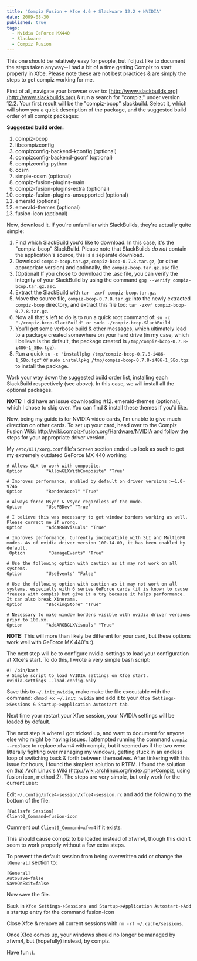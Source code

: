 ```yaml
---
title: 'Compiz Fusion + Xfce 4.6 + Slackware 12.2 + NVIDIA'
date: 2009-08-30
published: true
tags:
  - Nvidia GeForce MX440
  - Slackware
  - Compiz Fusion
---
```


This one should be relatively easy for people, but I'd just like to document the steps taken anyway--I had a bit of a time getting Compiz to start properly in Xfce. Please note these are not best practices & are simply the steps to get compiz working for me.

First of all, navigate your browser over to: [http://www.slackbuilds.org](http://www.slackbuilds.org) & run a search for "compiz," under version 12.2. Your first result will be the "compiz-bcop" slackbuild. Select it, which will show you a quick description of the package, and the suggested build order of all compiz packages:

**Suggested build order:**

1. compiz-bcop
2. libcompizconfig
3. compizconfig-backend-kconfig (optional)
4. compizconfig-backend-gconf (optional)
5. compizconfig-python
6. ccsm
7. simple-ccsm (optional)
8. compiz-fusion-plugins-main
9. compiz-fusion-plugins-extra (optional)
10. compiz-fusion-plugins-unsupported (optional)
11. emerald (optional)
12. emerald-themes (optional)
13. fusion-icon (optional)

Now, download it. If you're unfamiliar with SlackBuilds, they're actually quite simple:

1. Find which SlackBuild you'd like to download. In this case, it's the "compiz-bcop" SlackBuild. Please note that SlackBuilds _do not_ contain the application's source, this is a separate download.
2. Download `compiz-bcop.tar.gz`, `compiz-bcop-0.7.8.tar.gz`, (or other appropriate version) and optionally, the `compiz-bcop.tar.gz.asc` file.
3. (Optional) If you chose to download the .asc file, you can verify the integrity of your SlackBuild by using the command `gpg --verify compiz-bcop.tar.gz.asc`.
4. Extract the SlackBuild with `tar -zxvf compiz-bcop.tar.gz`.
5. Move the source file, `compiz-bcop-0.7.8.tar.gz` into the newly extracted `compiz-bcop` directory, and extract this file too: `tar -zxvf compiz-bcop-0.7.8.tar.gz`.
6. Now all that's left to do is to run a quick root command of: `su -c "./compiz-bcop.SlackBuild" or sudo ./compiz-bcop.SlackBuild`
7. You'll get some verbose build & other messages, which ultimately lead to a package created somewhere on your hard drive (in my case, which I believe is the default, the package created is `/tmp/compiz-bcop-0.7.8-i486-1_SBo.tgz`).
8. Run a quick `su -c "installpkg /tmp/compiz-bcop-0.7.8-i486-1_SBo.tgz"` or `sudo installpkg /tmp/compiz-bcop-0.7.8-i486-1_SBo.tgz` to install the package.

Work your way down the suggested build order list, installing each SlackBuild respectively (see above). In this case, we will install all the optional packages.

**NOTE:** I did have an issue downloading #12. emerald-themes (optional), which I chose to skip over. You can find & install these themes if you'd like.

Now, being my guide is for NVIDIA video cards, I'm unable to give much direction on other cards. To set up your card, head over to the Compiz Fusion Wiki: http://wiki.compiz-fusion.org/Hardware/NVIDIA and follow the steps for your appropriate driver version.

My `/etc/X11/xorg.conf` file's `Screen` section ended up look as such to get my extremely outdated GeForce MX 440 working:

```
# Allows GLX to work with composite.
Option         "AllowGLXWithComposite" "True"

# Improves performance, enabled by default on driver versions >=1.0-9746
Option         "RenderAccel" "True"

# Always force Hsync & Vsync regardless of the mode.
Option         "UseFBDev" "True"

# I believe this was necessary to get window borders working as well.  Please correct me if wrong.
Option         "AddARGBVisuals" "True"

# Improves performance. Currently incompatible with SLI and MultiGPU modes. As of nvidia driver version 100.14.09, it has been enabled by default.
 Option         "DamageEvents" "True"

# Use the following option with caution as it may not work on all systems.
Option         "UseEvents" "False"

# Use the following option with caution as it may not work on all systems, especially with 6 series GeForce cards (it is known to cause freezes with compiz) but give it a try because it helps performance. It can also break Xinerama.
Option         "BackingStore" "True"

# Necessary to make window borders visible with nvidia driver versions prior to 100.xx.
Option         "AddARGBGLXVisuals" "True"
```

**NOTE:** This will more than likely be different for your card, but these options work well with GeForce MX 440's :).

The next step will be to configure nvidia-settings to load your configuration at Xfce's start. To do this, I wrote a very simple bash script:

```
#! /bin/bash
# Simple script to load NVIDIA settings on Xfce start.
nvidia-settings --load-config-only
```

Save this to `~/.init_nvidia`, make make the file executable with the command: `chmod +x ~/.init_nvidia` and add it to your `Xfce Settings->Sessions & Startup->Application Autostart tab`.

Next time your restart your Xfce session, your NVIDIA settings will be loaded by default.

The next step is where I got tricked up, and want to document for anyone else who might be having issues. I attempted running the command `compiz --replace` to replace xfwm4 with compiz, but it seemed as if the two were litterally fighting over managing my windows, getting stuck in an endless loop of switching back & forth between themselves. After tinkering with this issue for hours, I found the simplest solution to RTFM. I found the solution on (ha) Arch Linux's Wiki (http://wiki.archlinux.org/index.php/Compiz, using fusion icon, method 2). The steps are very simple, but only work for the current user:

Edit `~/.config/xfce4-session/xfce4-session.rc` and add the following to the bottom of the file:

```
[Failsafe Session]
Client0_Command=fusion-icon
```

Comment out `Client0_Command=xfwm4` if it exists.

This should cause compiz to be loaded instead of xfwm4,
though this didn't seem to work properly without a few extra steps.

To prevent the default session from being overwritten add or change
the `[General]` section to:

```
[General]
AutoSave=false
SaveOnExit=false
```

Now save the file.

Back in `Xfce Settings->Sessions and Startup->Application Autostart->Add` a startup entry for the command fusion-icon

Close Xfce & remove all current sessions with `rm -rf ~/.cache/sessions`.

Once Xfce comes up, your windows should no longer be managed by xfwm4, but (hopefully) instead, by compiz.

Have fun :).
